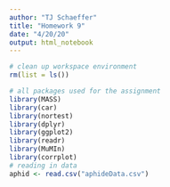```yaml
---
author: "TJ Schaeffer"
title: "Homework 9"
date: "4/20/20"
output: html_notebook
---
```


```r
# clean up workspace environment
rm(list = ls())

# all packages used for the assignment
library(MASS)
library(car)
library(nortest)
library(dplyr)
library(ggplot2)
library(readr)
library(MuMIn)
library(corrplot)
# reading in data
aphid <- read.csv("aphideData.csv")
```